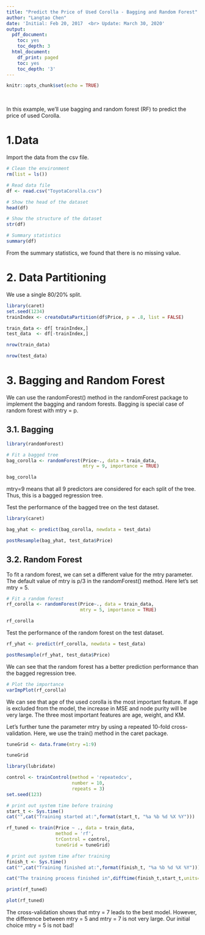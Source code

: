 ---
title: "Predict the Price of Used Corolla - Bagging and Random Forest"
author: "Langtao Chen"
date: 'Initial: Feb 20, 2017  <br> Update: March 30, 2020'
output:
  pdf_document:
    toc: yes
    toc_depth: 3
  html_document:
    df_print: paged
    toc: yes
    toc_depth: '3'
---

```{r setup, include=FALSE}
knitr::opts_chunk$set(echo = TRUE)
```

&nbsp;
&nbsp;


\newpage

In this example, we'll use bagging and random forest (RF) to predict the price of used Corolla.

# 1.Data

Import the data from the csv file.

```{r}
# Clean the environment
rm(list = ls())

# Read data file
df <- read.csv("ToyotaCorolla.csv")
```

```{r}
# Show the head of the dataset
head(df)
```

```{r}
# Show the structure of the dataset
str(df)
```

```{r}
# Summary statistics
summary(df)
```

From the summary statistics, we found that there is no missing value.

# 2. Data Partitioning

We use a single 80/20% split.

```{r}
library(caret)
set.seed(1234)
trainIndex <- createDataPartition(df$Price, p = .8, list = FALSE)

train_data <- df[ trainIndex,]
test_data  <- df[-trainIndex,]

nrow(train_data)
```

```{r}
nrow(test_data)
```

# 3. Bagging and Random Forest

We can use the randomForest() method in the randomForest package to implement the bagging and random forests. Bagging is special case of random forest with mtry = p.

## 3.1. Bagging

```{r}
library(randomForest)

# Fit a bagged tree
bag_corolla <- randomForest(Price~., data = train_data,
                            mtry = 9, importance = TRUE)

bag_corolla

```

mtry=9 means that all 9 predictors are considered for each split of the tree. Thus, this is a bagged regression tree.

Test the performance of the bagged tree on the test dataset.

```{r}
library(caret)

bag_yhat <- predict(bag_corolla, newdata = test_data)

postResample(bag_yhat, test_data$Price)
```

## 3.2. Random Forest

To fit a random forest, we can set a different value for the mtry parameter. The default value of mtry is p/3 in the randomForest() method. Here let's set mtry = 5.

```{r}
# Fit a random forest
rf_corolla <- randomForest(Price~., data = train_data,
                           mtry = 5, importance = TRUE)

rf_corolla

```

Test the performance of the random forest on the test dataset.

```{r}
rf_yhat <- predict(rf_corolla, newdata = test_data)

postResample(rf_yhat, test_data$Price)
```

We can see that the random forest has a better prediction performance than the bagged regression tree.

```{r}
# Plot the importance
varImpPlot(rf_corolla)
```

We can see that age of the used corolla is the most important feature. If age is excluded from the model, the increase in MSE and node purity will be very large. The three most important features are age, weight, and KM.


Let's further tune the parameter mtry by using a repeated 10-fold cross-validation. Here, we use the train() method in the caret package.

```{r}
tuneGrid <- data.frame(mtry =1:9)

tuneGrid
```
```{r}
library(lubridate)

control <- trainControl(method = 'repeatedcv', 
                        number = 10,
                        repeats = 3)
set.seed(123)

# print out system time before training
start_t <- Sys.time()
cat("",cat("Training started at:",format(start_t, "%a %b %d %X %Y")))

rf_tuned <- train(Price ~ ., data = train_data,
                  method = 'rf',
                  trControl = control,
                  tuneGrid = tuneGrid)

# print out system time after training
finish_t <- Sys.time()
cat("",cat("Training finished at:",format(finish_t, "%a %b %d %X %Y")))

cat("The training process finished in",difftime(finish_t,start_t,units="mins"), "minutes")

print(rf_tuned)
```

```{r}
plot(rf_tuned)
```

The cross-validation shows that mtry = 7 leads to the best model. However, the difference between mtry = 5 and mtry = 7 is not very large. Our initial choice mtry = 5 is not bad!
